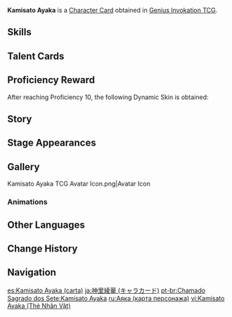 {{About|the [[Character Card]]|the [[Playable Character]]|Kamisato Ayaka}}
{{Genius Invokation TCG Infobox
|title       = Kamisato Ayaka
|id          = 001105
|image       = Kamisato Ayaka Character Card.png
|type        = Character Card
|health      = 10
|element     = Cryo
|faction     = Inazuma
|weapon      = Sword
|source1     = Achieve victory in [[Genius Invokation TCG/Stage/Kamisato Ayaka/Friendly Fracas|Friendly Fracas (Kamisato Ayaka)]]
|features  = Kamisato Ayaka
}}
'''Kamisato Ayaka''' is a [[Character Card]] obtained in [[Genius Invokation TCG]].

==Skills==
{{Genius Invokation TCG Skills Table}}

==Talent Cards==
{{Genius Invokation TCG Talent Cards Table}}

==Proficiency Reward==
After reaching Proficiency 10, the following Dynamic Skin is obtained:<br>{{TCG Card|Kanten Senmyou Blessing|1|golden=1|caption=1}}

==Story==
{{Description|As graceful as the frost drifting in the wind, as elegant as a heron perched in a courtyard.|title="Frostflake Heron" Kamisato Ayaka}}

==Stage Appearances==
{{Genius Invokation TCG Stage Appearances}}

==Gallery==
<gallery>
Kamisato Ayaka TCG Avatar Icon.png|Avatar Icon
</gallery>

===Animations===
{{Preview
|size     = 200px
|file1    = Kamisato Ayaka Dynamic Skin
|caption  = Dynamic Skin Idle Animation
}}

==Other Languages==
{{Other Languages|Transclude=Kamisato Ayaka
|ru      = Камисато Аяка
}}

==Change History==
{{Change History|3.3}}

==Navigation==
{{Genius Invokation TCG Navbox|Character Card Obtainable}}

[[es:Kamisato Ayaka (carta)]]
[[ja:神里綾華 (キャラカード)]]
[[pt-br:Chamado Sagrado dos Sete:Kamisato Ayaka]]
[[ru:Аяка (карта персонажа)]]
[[vi:Kamisato Ayaka (Thẻ Nhân Vật)]]